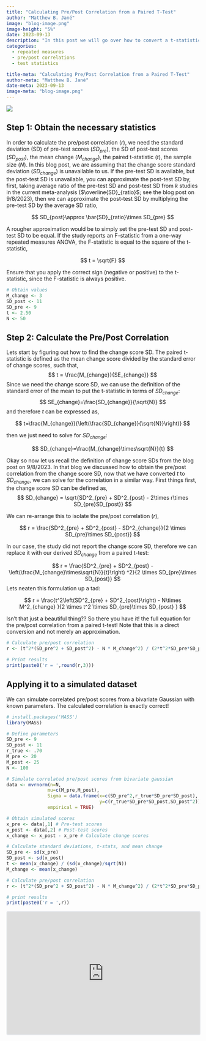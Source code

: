 ```yaml
---
title: "Calculating Pre/Post Correlation from a Paired T-Test"
author: "Matthew B. Jané"
image: "blog-image.png"
image-height: "5%"
date: 2023-09-13
description: "In this post we will go over how to convert a t-statistic from a paired t-test into a pre/post correlation. This is useful when change score standard deviations are unknown. Pre/post correlations are necessary to obtain various types of effect sizes and standard errors such as the repeated measures variant of Cohen's $d$, also referred to as Cohen's $d_{rm}$."
categories:
  - repeated measures
  - pre/post correlations
  - test statistics

title-meta: "Calculating Pre/Post Correlation from a Paired T-Test"
author-meta: "Matthew B. Jané"
date-meta: 2023-09-13
image-meta: "blog-image.png"
---
```


```{=html}
<a href="https://www.buymeacoffee.com/matthewbjane"><img src="https://img.buymeacoffee.com/button-api/?text=Buy me a coffee&emoji=☕&slug=matthewbjane&button_colour=ed5c9b&font_colour=ffffff&font_family=Arial&outline_colour=ffffff&coffee_colour=ffffff" /></a>
```
## Step 1: Obtain the necessary statistics

In order to calculate the pre/post correlation ($r$), we need the standard deviation (SD) of pre-test scores ($SD_{pre}$), the SD of post-test scores ($SD_{post}$), the mean change ($M_{change}$), the paired t-statistic ($t$), the sample size ($N$). In this blog post, we are assuming that the change score standard deviation ($SD_{change}$) is unavailable to us. If the pre-test SD is available, but the post-test SD is unavailable, you can approximate the post-test SD by, first, taking average ratio of the pre-test SD and post-test SD from $k$ studies in the current meta-analysis ($\overline{SD}_{ratio}$; see the blog post on 9/8/2023), then we can approximate the post-test SD by multiplying the pre-test SD by the average SD ratio,

$$
SD_{post}\approx \bar{SD}_{ratio}\times SD_{pre}
$$

A rougher approximation would be to simply set the pre-test SD and post-test SD to be equal. If the study reports an F-statistic from a one-way repeated measures ANOVA, the F-statistic is equal to the square of the t-statistic,

$$
t = \sqrt{F}
$$

Ensure that you apply the correct sign (negative or positive) to the t-statistic, since the F-statistic is always positive.

```r
# Obtain values
M_change <- 3
SD_post <- 11
SD_pre <- 9
t <- 2.50
N <- 50
```

## Step 2: Calculate the Pre/Post Correlation

Lets start by figuring out how to find the change score SD. The paired t-statistic is defined as the mean change score divided by the standard error of change scores, such that, $$
t = \frac{M_{change}}{SE_{change}}
$$ Since we need the change score SD, we can use the definition of the standard error of the mean to put the t-statistic in terms of $SD_{change}$: $$
SE_{change}=\frac{SD_{change}}{\sqrt{N}}
$$ and therefore $t$ can be expressed as,

$$
t=\frac{M_{change}}{\left(\frac{SD_{change}}{\sqrt{N}}\right)}
$$

then we just need to solve for $SD_{change}$:

$$
SD_{change}=\frac{M_{change}\times\sqrt{N}}{t} 
$$

Okay so now let us recall the definition of change score SDs from the blog post on 9/8/2023. In that blog we discussed how to obtain the pre/post correlation from the change score SD, now that we have converted $t$ to $SD_{change}$, we can solve for the correlation in a similar way. First things first, the change score SD can be defined as, $$
SD_{change} = \sqrt{SD^2_{pre} + SD^2_{post} - 2\times r\times SD_{pre}SD_{post}}
$$

We can re-arrange this to isolate the pre/post correlation ($r$),

$$
r = \frac{SD^2_{pre} + SD^2_{post} - SD^2_{change}}{2 \times SD_{pre}\times SD_{post}}
$$

In our case, the study did not report the change score SD, therefore we can replace it with our derived $SD_{change}$ from a paired t-test:

$$
r = \frac{SD^2_{pre} + SD^2_{post} - \left(\frac{M_{change}\times\sqrt{N}}{t}\right) ^2}{2 \times SD_{pre}\times SD_{post}}
$$ Lets neaten this formulation up a tad:

$$
r = \frac{t^2\left(SD^2_{pre} + SD^2_{post}\right) - N\times M^2_{change} }{2 \times t^2 \times SD_{pre}\times SD_{post} }
$$

Isn't that just a beautiful thing?? So there you have it! the full equation for the pre/post correlation from a paired t-test! Note that this is a direct conversion and not merely an approximation.

```r
# Calculate pre/post correlation
r <- (t^2*(SD_pre^2 + SD_post^2) - N * M_change^2) / (2*t^2*SD_pre*SD_post)

# Print results
print(paste0('r = ',round(r,3)))
```

## Applying it to a simulated dataset

We can simulate correlated pre/post scores from a bivariate Gaussian with known parameters. The calculated correlation is exactly correct!

```r
# install.packages('MASS')
library(MASS)

# Define parameters
SD_pre <- 9
SD_post <- 11
r_true <- .70
M_pre <- 20
M_post <- 25
N <- 100

# Simulate correlated pre/post scores from bivariate gaussian
data <- mvrnorm(n=N,
               mu=c(M_pre,M_post),
               Sigma = data.frame(x=c(SD_pre^2,r_true*SD_pre*SD_post),
                                  y=c(r_true*SD_pre*SD_post,SD_post^2)),
               empirical = TRUE)

# Obtain simulated scores
x_pre <- data[,1] # Pre-test scores
x_post <- data[,2] # Post-test scores
x_change <- x_post - x_pre # Calculate change scores

# Calculate standard deviations, t-stats, and mean change
SD_pre <- sd(x_pre)
SD_post <- sd(x_post)
t <- mean(x_change) / (sd(x_change)/sqrt(N))
M_change <- mean(x_change)

# Calculate pre/post correlation
r <- (t^2*(SD_pre^2 + SD_post^2) - N * M_change^2) / (2*t^2*SD_pre*SD_post)

# print results
print(paste0('r = ',r))
```

<iframe src="https://embeds.beehiiv.com/f3ffd81a-4723-4419-bb1d-afc8af3bac36" data-test-id="beehiiv-embed" width="100%" height="320" frameborder="0" scrolling="no" style="border-radius: 4px; border: 2px solid #e5e7eb; margin: 0; background-color: transparent;">

</iframe>

